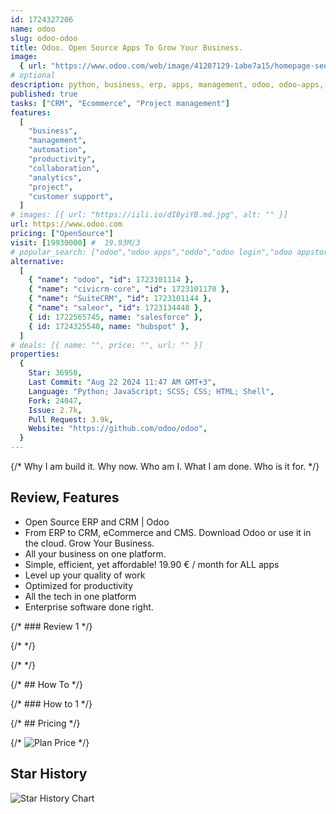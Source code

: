 ```yaml
---
id: 1724327206
name: odoo
slug: odoo-odoo
title: Odoo. Open Source Apps To Grow Your Business.
image:
  { url: "https://www.odoo.com/web/image/41207129-1abe7a15/homepage-seo.png" }
# optional
description: python, business, erp, apps, management, odoo, odoo-apps,  ,
published: true
tasks: ["CRM", "Ecommerce", "Project management"]
features:
  [
    "business",
    "management",
    "automation",
    "productivity",
    "collaboration",
    "analytics",
    "project",
    "customer support",
  ]
# images: [{ url: "https://iili.io/dI8yiYB.md.jpg", alt: "" }]
url: https://www.odoo.com
pricing: ["OpenSource"]
visit: [19930000] #  19.93M/3
# popular_search: ["odoo","odoo apps","oddo","odoo login","odoo appstore","crm","odoo","grid.upgrade","grid.upgrade","grid.upgrade"]
alternative:
  [
    { "name": "odoo", "id": 1723101114 },
    { "name": "civicrm-core", "id": 1723101170 },
    { "name": "SuiteCRM", "id": 1723101144 },
    { "name": "saleor", "id": 1723134448 },
    { id: 1722565745, name: "salesforce" },
    { id: 1724325540, name: "hubspot" },
  ]
# deals: [{ name: "", price: "", url: "" }]
properties:
  {
    Star: 36950,
    Last Commit: "Aug 22 2024 11:47 AM GMT+3",
    Language: "Python; JavaScript; SCSS; CSS; HTML; Shell",
    Fork: 24047,
    Issue: 2.7k,
    Pull Request: 3.9k,
    Website: "https://github.com/odoo/odoo",
  }
---
```


{/* Why I am build it. Why now. Who am I. What I am done. Who is it for. */}

## Review, Features

- Open Source ERP and CRM | Odoo
- From ERP to CRM, eCommerce and CMS. Download Odoo or use it in the cloud. Grow Your Business.
- All your business on one platform.
- Simple, efficient, yet affordable! 19.90 € / month for ALL apps
- Level up your quality of work
- Optimized for productivity
- All the tech in one platform
- Enterprise software done right.

{/* ### Review 1 */}

{/* <DetailYoutube videoId="" startTime={0} /> */}

{/* <Twitters ids=[] /> */}

{/* ## How To */}

{/* ### How to 1 */}

{/* ## Pricing */}

{/* <Img src="" alt="Plan Price" /> */}

## Star History

![Star History Chart](https://api.star-history.com/svg?repos=odoo/odoo)
